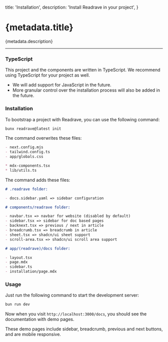   title: 'Installation',
  description: 'Install Readrave in your project',
}

# {metadata.title}

{metadata.description}

---

### TypeScript

This project and the components are written in TypeScript. We recommend using TypeScript for your project as well.

- We will add support for JavaScript in the future.
- More granular control over the installation process will also be added in the future.

### Installation

To bootstrap a project with Readrave, you can use the following command:

```bash
bunx readrave@latest init
```

The command overwrites these files:

```md
- next.config.mjs
- tailwind.config.ts
- app/globals.css

* mdx-components.tsx
* lib/utils.ts
```

The command adds these files:

```md
# .readrave folder:

- docs.sidebar.yaml => sidebar configuration

# components/readrave folder:

- navbar.tsx => navbar for website (disabled by default)
- sidebar.tsx => sidebar for doc based pages
- backnext.tsx => previous / next in article
- breadcrumb.tsx => breadcrumb in article
- sheet.tsx => shadcn/ui sheet support
- scroll-area.tsx => shadcn/ui scroll area support

# app/(readrave)/docs folder:

- layout.tsx
- page.mdx
- sidebar.ts
- installation/page.mdx
```

### Usage

Just run the following command to start the development server:

```bash
bun run dev
```

Now when you visit `http://localhost:3000/docs`, you should see the documentation with demo pages.

These demo pages include sidebar, breadcrumb, previous and next buttons, and are mobile responsive.
